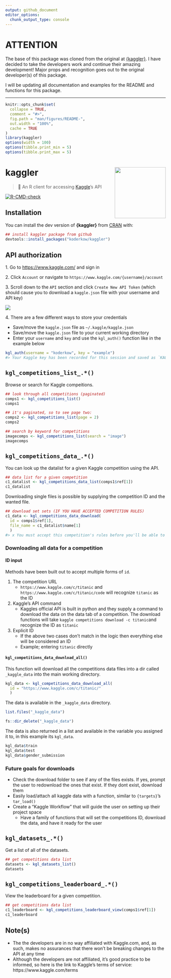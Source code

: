 ```yaml
---
output: github_document
editor_options: 
  chunk_output_type: console
---
```


<!-- README.md is generated from README.Rmd. Please edit that file -->

# ATTENTION

The base of this package was cloned from the original at [{kaggler}](https://github.com/mkearney/kaggler). I have decided to take the developers work and continue their amazing development! Major props and recognition goes out to the original developer(s) of this package.

I will be updating all documentation and examples for the README and functions for this package.

---

```r
knitr::opts_chunk$set(
  collapse = TRUE,
  comment = "#>",
  fig.path = "man/figures/README-",
  out.width = "100%",
  cache = TRUE
)
library(kaggler)
options(width = 100)
options(tibble.print_min = 5)
options(tibble.print_max = 5)
```
# kaggler <img src="man/figures/logo.png" width="160px" align="right" />

> 🏁 An R client for accessing [Kaggle](https://www.kaggle.com)'s API

<!-- badges: start -->
[![R-CMD-check](https://github.com/KoderKow/kaggler/workflows/R-CMD-check/badge.svg)](https://github.com/KoderKow/kaggler/actions)
<!-- badges: end -->

## Installation

You can install the dev version of **{kaggler}** from [CRAN](https://github.com/mkearney/kaggler) with:

```r
## install kaggler package from github
devtools::install_packages("koderkow/kaggler")
```

## API authorization

<span>1.</span> Go to [https://www.kaggle.com/](kaggle.com) and sign in

<span>2.</span> Click `Account` or navigate to `https://www.kaggle.com/{username}/account`

<span>3.</span> Scroll down to the `API` section and click `Create New API Token` (which should cause you to download a `kaggle.json` file with your username and API key)

<p style='align:center'><img src='tools/readme/kag.png' /></p>

<span>4.</span> There are a few different ways to store your credentials

  - Save/move the `kaggle.json` file as `~/.kaggle/kaggle.json`
  - Save/move the `kaggle.json` file to your current working directory
  - Enter your `username` and `key` and use the `kgl_auth()` function like in the example below 

```r
kgl_auth(username = "koderkow", key = "example")
#> Your Kaggle key has been recorded for this session and saved as `KAGGLE_PAT` environment variable for future sessions.
```

## `kgl_competitions_list_.*()`

Browse or search for Kaggle compeitions.

```r
## look through all competitions (paginated)
comps1 <- kgl_competitions_list()
comps1

## it's paginated, so to see page two:
comps2 <- kgl_competitions_list(page = 2)
comps2

## search by keyword for competitions
imagecomps <- kgl_competitions_list(search = "image")
imagecomps
```

## `kgl_competitions_data_.*()`

You can look up the datalist for a given Kaggle competition using the API. 

```r
## data list for a given competition
c1_datalist <- kgl_competitions_data_list(comps1$ref[1])
c1_datalist
```

Downloading single files is possible by supplying the competition ID and the wanted file.

```r
## download set sets (IF YOU HAVE ACCEPTED COMPETITION RULES)
c1_data <- kgl_competitions_data_download(
  id = comps1$ref[1],
  file_name = c1_datalist$name[1]
  )
#> x You must accept this competition's rules before you'll be able to download files.
```

### Downloading all data for a competition

#### ID input

Methods have been built out to accept multiple forms of `id`.

1. The competition URL
    - `https://www.kaggle.com/c/titanic` and `https://www.kaggle.com/c/titanic/code` will recognize `titanic` as the ID
2. Kaggle's API command
    - Kaggles official API is built in python and they supply a command to download the data on the data tab of a competition. The download functions will take `kaggle competitions download -c titanic`and recognize the ID as `titanic`
3. Explicit ID
    - If the above two cases don't match in the logic then everything else will be considered an ID
    - Example; entering `titanic` directly
  
#### `kgl_competitions_data_download_all()`

This function will download all the competitions data files into a dir called `_kaggle_data` into the main working directory.

```r
kgl_data <- kgl_competitions_data_download_all(
  id = "https://www.kaggle.com/c/titanic/"
  )
```

The data is available in the `_kaggle_data` directory.

```r
list.files("_kaggle_data")
```

```r
fs::dir_delete("_kaggle_data")
```

The data is also returned in a list and available in the variable you assigned it to, in this example its `kgl_data`.

```r
kgl_data$train
kgl_data$test
kgl_data$gender_submission
```

### Future goals for downloads

- Check the download folder to see if any of the files exists. If yes, prompt the user to redownload the ones that exist. If they dont exist, download them
- Easily load/attach all kaggle data with a function, similar to `{targets}`'s `tar_load()`
- Create a "Kaggle Workflow" that will guide the user on setting up their project space
    - Have a family of functions that will set the competitions ID, download the data, and have it ready for the user

## `kgl_datasets_.*()`

Get a list of all of the datasets.

```r
## get competitions data list
datasets <- kgl_datasets_list()
datasets
```

## `kgl_competitions_leaderboard_.*()`

View the leaderboard for a given competition.

```r
## get competitions data list
c1_leaderboard <- kgl_competitions_leaderboard_view(comps1$ref[1])
c1_leaderboard
```


## Note(s)

- The the developers are in no way affiliated with Kaggle.com, and, as such, makes no assurances that there won't be breaking changes to the API at any time
- Although the developers are not affiliated, it's good practice to be informed, so here is the link to Kaggle's terms of service: https://www.kaggle.com/terms

